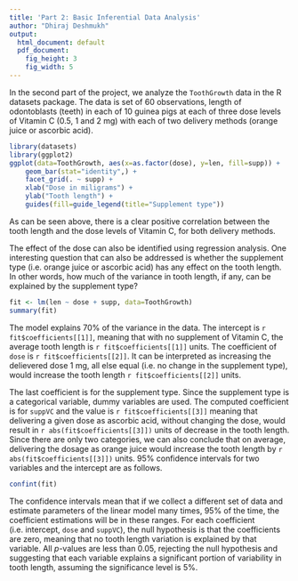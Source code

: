 ```yaml
---
title: 'Part 2: Basic Inferential Data Analysis'
author: "Dhiraj Deshmukh"
output:
  html_document: default
  pdf_document:
    fig_height: 3
    fig_width: 5
---
```


In the second part of the project, we analyze the `ToothGrowth` data in the R datasets package. The data is set of 60 observations, length of odontoblasts
(teeth) in each of 10 guinea pigs at each of three dose levels of Vitamin C (0.5, 1 and 2 mg) with each of two delivery methods (orange juice or ascorbic
acid).

```r
library(datasets)
library(ggplot2)
ggplot(data=ToothGrowth, aes(x=as.factor(dose), y=len, fill=supp)) +
    geom_bar(stat="identity",) +
    facet_grid(. ~ supp) +
    xlab("Dose in miligrams") +
    ylab("Tooth length") +
    guides(fill=guide_legend(title="Supplement type"))
```

As can be seen above, there is a clear positive correlation between the tooth length and the dose levels of Vitamin C, for both delivery methods.

The effect of the dose can also be identified using regression analysis. One interesting question that can also be addressed is whether the supplement type
(i.e. orange juice or ascorbic acid) has any effect on the tooth length. In other words, how much of the variance in tooth length, if any, can be explained by
the supplement type?

```r
fit <- lm(len ~ dose + supp, data=ToothGrowth)
summary(fit)
```

The model explains 70% of the variance in the data. The intercept is `r fit$coefficients[[1]]`, meaning that with no supplement of
Vitamin C, the average tooth length is `r fit$coefficients[[1]]` units. The coefficient of `dose` is `r fit$coefficients[[2]]`. It can be interpreted as increasing the delievered dose 1 mg, all else equal (i.e. no change in the supplement type), would increase the tooth length `r fit$coefficients[[2]]` units.

The last coefficient is for the supplement type. Since the supplement type is a categorical variable, dummy variables are used. The computed coefficient is for `suppVC` and the value is `r fit$coefficients[[3]]` meaning that delivering a given dose as ascorbic acid, without changing the dose, would result in `r abs(fit$coefficients[[3]])` units of decrease in the tooth length. Since there are only two categories, we can also conclude that on average, delivering the dosage as orange juice would increase the tooth length by `r abs(fit$coefficients[[3]])` units. 95% confidence intervals for two variables and the intercept are as follows.

```r
confint(fit)
```
The confidence intervals mean that if we collect a different set of data and estimate parameters of the linear model many times, 95% of the time, the coefficient estimations will be in these ranges. For each coefficient (i.e. intercept, `dose` and `suppVC`), the null hypothesis is that the coefficients are zero, meaning that no tooth length variation is explained by that variable. All _p_-values are less than 0.05, rejecting the null hypothesis and suggesting that each variable explains a significant portion of variability in tooth length, assuming the significance level is 5%.
